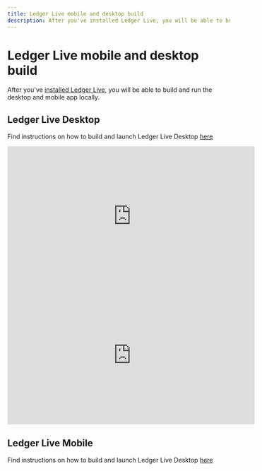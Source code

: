 ```yaml
---
title: Ledger Live mobile and desktop build
description: After you've installed Ledger Live, you will be able to build and run the desktop and mobile app locally.
---
```


# Ledger Live mobile and desktop build

After you've [installed Ledger Live](../setup-build/), you will be able to build and run the desktop and mobile app locally.

## Ledger Live Desktop

Find instructions on how to build and launch Ledger Live Desktop [here](https://github.com/LedgerHQ/ledger-live/tree/develop/apps/ledger-live-desktop) 

<iframe width="560" height="315" src="https://www.youtube-nocookie.com/embed/BC9IuHIVQfE" title="YouTube video player" frameBorder="0" allow="accelerometer; autoplay; clipboard-write; encrypted-media; gyroscope; picture-in-picture" allowFullScreen></iframe>
<br/>
<iframe width="560" height="315" src="https://www.youtube-nocookie.com/embed/R_IAdQyB2sE" title="YouTube video player" frameBorder="0" allow="accelerometer; autoplay; clipboard-write; encrypted-media; gyroscope; picture-in-picture" allowFullScreen></iframe>

## Ledger Live Mobile

Find instructions on how to build and launch Ledger Live Desktop [here](https://github.com/LedgerHQ/ledger-live/tree/develop/apps/ledger-live-mobile)